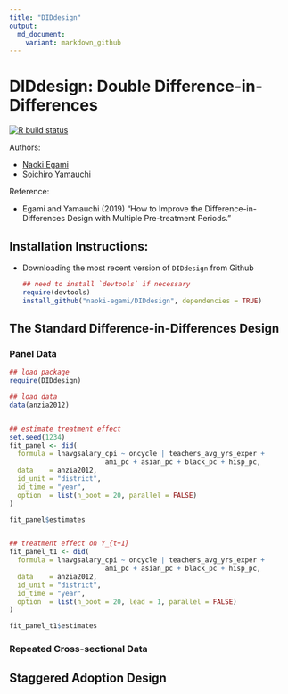 ```yaml
---
title: "DIDdesign"
output:
  md_document:
    variant: markdown_github
---
```


# DIDdesign: Double Difference-in-Differences


<!-- badges: start -->
[![R build status](https://github.com/naoki-egami/DIDdesign/workflows/R-CMD-check/badge.svg)](https://github.com/naoki-egami/DIDdesign/actions)
<!-- badges: end -->

Authors:

- [Naoki Egami](https://naokiegami.com/)
- [Soichiro Yamauchi](https://soichiroy.github.io/)


Reference:

- Egami and Yamauchi (2019) "How to Improve the Difference-in-Differences Design with Multiple Pre-treatment Periods."

## Installation Instructions:

- Downloading the most recent version of `DIDdesign` from Github

	```r
	## need to install `devtools` if necessary
	require(devtools)
	install_github("naoki-egami/DIDdesign", dependencies = TRUE)
	```

## The Standard Difference-in-Differences Design 


### Panel Data 


```r
## load package 
require(DIDdesign)

## load data 
data(anzia2012)


## estimate treatment effect
set.seed(1234)
fit_panel <- did(
  formula = lnavgsalary_cpi ~ oncycle | teachers_avg_yrs_exper +
                        ami_pc + asian_pc + black_pc + hisp_pc,
  data    = anzia2012,
  id_unit = "district",
  id_time = "year",
  option  = list(n_boot = 20, parallel = FALSE)
)

fit_panel$estimates


## treatment effect on Y_{t+1}
fit_panel_t1 <- did(
  formula = lnavgsalary_cpi ~ oncycle | teachers_avg_yrs_exper +
                        ami_pc + asian_pc + black_pc + hisp_pc,
  data    = anzia2012,
  id_unit = "district",
  id_time = "year",
  option  = list(n_boot = 20, lead = 1, parallel = FALSE)
)

fit_panel_t1$estimates
```




### Repeated Cross-sectional Data 


## Staggered Adoption Design

